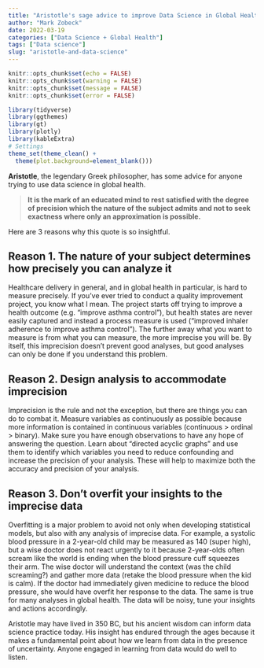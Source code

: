 ```yaml
---
title: "Aristotle's sage advice to improve Data Science in Global Health"
author: "Mark Zobeck"
date: 2022-03-19
categories: ["Data Science + Global Health"]
tags: ["Data science"]
slug: "aristotle-and-data-science"
---
```


```r
knitr::opts_chunk$set(echo = FALSE) 
knitr::opts_chunk$set(warning = FALSE)
knitr::opts_chunk$set(message = FALSE)
knitr::opts_chunk$set(error = FALSE)

library(tidyverse)
library(ggthemes)
library(gt)
library(plotly)
library(kableExtra)
# Settings
theme_set(theme_clean() +  
  theme(plot.background=element_blank()))

```

**Aristotle**, the legendary Greek philosopher, has some advice for anyone trying to use data science in global health.

> **It is the mark of an educated mind to rest satisfied with the degree of precision which the nature of the subject admits and not to seek exactness where only an approximation is possible.**

Here are 3 reasons why this quote is so insightful.

## **Reason 1. The nature of your subject determines how precisely you can analyze it**

Healthcare delivery in general, and in global health in particular, is hard to measure precisely. If you've ever tried to conduct a quality improvement project, you know what I mean. The project starts off trying to improve a health outcome (e.g. "improve asthma control"), but health states are never easily captured and instead a process measure is used ("improved inhaler adherence to improve asthma control"). The further away what you want to measure is from what you can measure, the more imprecise you will be. By itself, this imprecision doesn't prevent good analyses, but good analyses can only be done if you understand this problem.

## **Reason 2. Design analysis to accommodate imprecision**

Imprecision is the rule and not the exception, but there are things you can do to combat it. Measure variables as continuously as possible because more information is contained in continuous variables (continuous \> ordinal \> binary). Make sure you have enough observations to have any hope of answering the question. Learn about "directed acyclic graphs" and use them to identify which variables you need to reduce confounding and increase the precision of your analysis. These will help to maximize both the accuracy and precision of your analysis.

## **Reason 3. Don't overfit your insights to the imprecise data**

Overfitting is a major problem to avoid not only when developing statistical models, but also with any analysis of imprecise data. For example, a systolic blood pressure in a 2-year-old child may be measured as 140 (super high), but a wise doctor does not react urgently to it because 2-year-olds often scream like the world is ending when the blood pressure cuff squeezes their arm. The wise doctor will understand the context (was the child screaming?) and gather more data (retake the blood pressure when the kid is calm). If the doctor had immediately given medicine to reduce the blood pressure, she would have overfit her response to the data. The same is true for many analyses in global health. The data will be noisy, tune your insights and actions accordingly.

Aristotle may have lived in 350 BC, but his ancient wisdom can inform data science practice today. His insight has endured through the ages because it makes a fundamental point about how we learn from data in the presence of uncertainty. Anyone engaged in learning from data would do well to listen.
